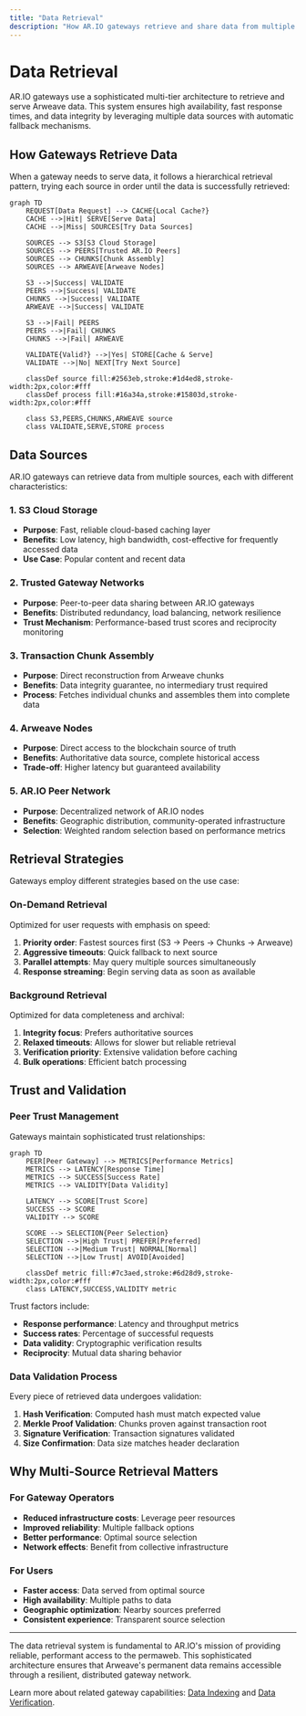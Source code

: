 ```yaml
---
title: "Data Retrieval"
description: "How AR.IO gateways retrieve and share data from multiple sources including trusted peers and Arweave nodes"
---
```


# Data Retrieval

AR.IO gateways use a sophisticated multi-tier architecture to retrieve and serve Arweave data. This system ensures high availability, fast response times, and data integrity by leveraging multiple data sources with automatic fallback mechanisms.

## How Gateways Retrieve Data

When a gateway needs to serve data, it follows a hierarchical retrieval pattern, trying each source in order until the data is successfully retrieved:

```mermaid
graph TD
    REQUEST[Data Request] --> CACHE{Local Cache?}
    CACHE -->|Hit| SERVE[Serve Data]
    CACHE -->|Miss| SOURCES[Try Data Sources]
    
    SOURCES --> S3[S3 Cloud Storage]
    SOURCES --> PEERS[Trusted AR.IO Peers]
    SOURCES --> CHUNKS[Chunk Assembly]
    SOURCES --> ARWEAVE[Arweave Nodes]
    
    S3 -->|Success| VALIDATE
    PEERS -->|Success| VALIDATE
    CHUNKS -->|Success| VALIDATE
    ARWEAVE -->|Success| VALIDATE
    
    S3 -->|Fail| PEERS
    PEERS -->|Fail| CHUNKS
    CHUNKS -->|Fail| ARWEAVE
    
    VALIDATE{Valid?} -->|Yes| STORE[Cache & Serve]
    VALIDATE -->|No| NEXT[Try Next Source]
    
    classDef source fill:#2563eb,stroke:#1d4ed8,stroke-width:2px,color:#fff
    classDef process fill:#16a34a,stroke:#15803d,stroke-width:2px,color:#fff
    
    class S3,PEERS,CHUNKS,ARWEAVE source
    class VALIDATE,SERVE,STORE process
```

## Data Sources

AR.IO gateways can retrieve data from multiple sources, each with different characteristics:

### 1. S3 Cloud Storage
- **Purpose**: Fast, reliable cloud-based caching layer
- **Benefits**: Low latency, high bandwidth, cost-effective for frequently accessed data
- **Use Case**: Popular content and recent data

### 2. Trusted Gateway Networks
- **Purpose**: Peer-to-peer data sharing between AR.IO gateways
- **Benefits**: Distributed redundancy, load balancing, network resilience
- **Trust Mechanism**: Performance-based trust scores and reciprocity monitoring

### 3. Transaction Chunk Assembly
- **Purpose**: Direct reconstruction from Arweave chunks
- **Benefits**: Data integrity guarantee, no intermediary trust required
- **Process**: Fetches individual chunks and assembles them into complete data

### 4. Arweave Nodes
- **Purpose**: Direct access to the blockchain source of truth
- **Benefits**: Authoritative data source, complete historical access
- **Trade-off**: Higher latency but guaranteed availability

### 5. AR.IO Peer Network
- **Purpose**: Decentralized network of AR.IO nodes
- **Benefits**: Geographic distribution, community-operated infrastructure
- **Selection**: Weighted random selection based on performance metrics


## Retrieval Strategies

Gateways employ different strategies based on the use case:

### On-Demand Retrieval
Optimized for user requests with emphasis on speed:
1. **Priority order**: Fastest sources first (S3 → Peers → Chunks → Arweave)
2. **Aggressive timeouts**: Quick fallback to next source
3. **Parallel attempts**: May query multiple sources simultaneously
4. **Response streaming**: Begin serving data as soon as available

### Background Retrieval
Optimized for data completeness and archival:
1. **Integrity focus**: Prefers authoritative sources
2. **Relaxed timeouts**: Allows for slower but reliable retrieval
3. **Verification priority**: Extensive validation before caching
4. **Bulk operations**: Efficient batch processing

## Trust and Validation

### Peer Trust Management
Gateways maintain sophisticated trust relationships:

```mermaid
graph TD
    PEER[Peer Gateway] --> METRICS[Performance Metrics]
    METRICS --> LATENCY[Response Time]
    METRICS --> SUCCESS[Success Rate]
    METRICS --> VALIDITY[Data Validity]
    
    LATENCY --> SCORE[Trust Score]
    SUCCESS --> SCORE
    VALIDITY --> SCORE
    
    SCORE --> SELECTION{Peer Selection}
    SELECTION -->|High Trust| PREFER[Preferred]
    SELECTION -->|Medium Trust| NORMAL[Normal]
    SELECTION -->|Low Trust| AVOID[Avoided]
    
    classDef metric fill:#7c3aed,stroke:#6d28d9,stroke-width:2px,color:#fff
    class LATENCY,SUCCESS,VALIDITY metric
```

Trust factors include:
- **Response performance**: Latency and throughput metrics
- **Success rates**: Percentage of successful requests
- **Data validity**: Cryptographic verification results
- **Reciprocity**: Mutual data sharing behavior

### Data Validation Process
Every piece of retrieved data undergoes validation:

1. **Hash Verification**: Computed hash must match expected value
2. **Merkle Proof Validation**: Chunks proven against transaction root
3. **Signature Verification**: Transaction signatures validated
4. **Size Confirmation**: Data size matches header declaration



## Why Multi-Source Retrieval Matters

### For Gateway Operators
- **Reduced infrastructure costs**: Leverage peer resources
- **Improved reliability**: Multiple fallback options
- **Better performance**: Optimal source selection
- **Network effects**: Benefit from collective infrastructure

### For Users
- **Faster access**: Data served from optimal source
- **High availability**: Multiple paths to data
- **Geographic optimization**: Nearby sources preferred
- **Consistent experience**: Transparent source selection


---

The data retrieval system is fundamental to AR.IO's mission of providing reliable, performant access to the permaweb. This sophisticated architecture ensures that Arweave's permanent data remains accessible through a resilient, distributed gateway network.

Learn more about related gateway capabilities: [Data Indexing](/learn/gateways/data-indexing) and [Data Verification](/learn/gateways/data-verification).
